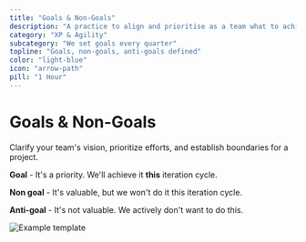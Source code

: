 ```yaml
---
title: "Goals & Non-Goals"
description: "A practice to align and prioritise as a team what to achieve in an iteration cycle"
category: "XP & Agility"
subcategory: "We set goals every quarter"
topline: "Goals, non-goals, anti-goals defined"
color: "light-blue"
icon: "arrow-path"
pill: "1 Hour"
---
```



# Goals & Non-Goals

Clarify your team's vision, prioritize efforts, and establish boundaries for a project.

**Goal** - It's a priority. We'll achieve it **this** iteration cycle.

**Non goal** - It's valuable, but we won't do it this iteration cycle.

**Anti-goal** - It's not valuable. We actively don't want to do this.

![Example template](./goals-and-non-goals.png)
